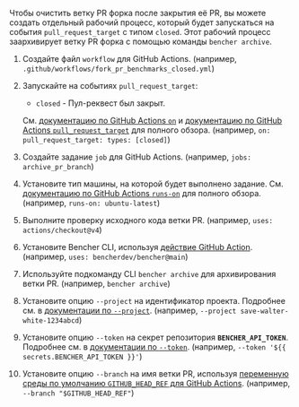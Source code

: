 
Чтобы очистить ветку PR форка после закрытия её PR, вы можете создать отдельный рабочий процесс, который будет запускаться на события `pull_request_target` с типом `closed`. Этот рабочий процесс заархивирует ветку PR форка с помощью команды `bencher archive`.

<PullRequestsForkClosedCode />

1. Создайте файл `workflow` для GitHub Actions.
   (например, `.github/workflows/fork_pr_benchmarks_closed.yml`)
2. Запускайте на событиях `pull_request_target`:
   - `closed` - Пул-реквест был закрыт.

   См. [документацию по GitHub Actions `on`][github actions on] и [документацию по GitHub Actions `pull_request_target`][github action pull_request_target] для полного обзора.
   (например, `on: pull_request_target: types: [closed]`)
3. Создайте задание `job` для GitHub Actions.
   (например, `jobs: archive_pr_branch`)
4. Установите тип машины, на которой будет выполнено задание.
   См. [документацию по GitHub Actions `runs-on`][github actions runs-on] для полного обзора.
   (например, `runs-on: ubuntu-latest`)
5. Выполните проверку исходного кода ветки PR.
   (например, `uses: actions/checkout@v4`)
6. Установите Bencher CLI, используя [действие GitHub Action][bencher cli github action].
   (например, `uses: bencherdev/bencher@main`)
7. Используйте подкоманду CLI `bencher archive` для архивирования ветки PR.
   (например, `bencher archive`)
8. Установите опцию `--project` на идентификатор проекта.
    Подробнее см. в [документации по `--project`][project option].
    (например, `--project save-walter-white-1234abcd`)
9. Установите опцию `--token` на секрет репозитория **`BENCHER_API_TOKEN`**.
    Подробнее см. в [документации по `--token`][token option].
    (например, `--token '${{ secrets.BENCHER_API_TOKEN }}'`)
10. Установите опцию `--branch` на имя ветки PR, используя [переменную среды по умолчанию `GITHUB_HEAD_REF` для GitHub Actions][github default environment variables].
    (например, `--branch "$GITHUB_HEAD_REF"`)

[github actions on]: https://docs.github.com/ru/actions/using-workflows/workflow-syntax-for-github-actions#on
[github action pull_request_target]: https://docs.github.com/ru/actions/writing-workflows/choosing-when-your-workflow-runs/events-that-trigger-workflows#pull_request_target
[github actions runs-on]: https://docs.github.com/ru/actions/using-workflows/workflow-syntax-for-github-actions#jobsjob_idruns-on
[bencher cli github action]: https://github.com/marketplace/actions/bencher-cli
[github default environment variables]: https://docs.github.com/ru/actions/writing-workflows/choosing-what-your-workflow-does/store-information-in-variables

[project option]: /ru/docs/explanation/bencher-run/#--project-project
[token option]: /ru/docs/explanation/bencher-run/#--token-token
